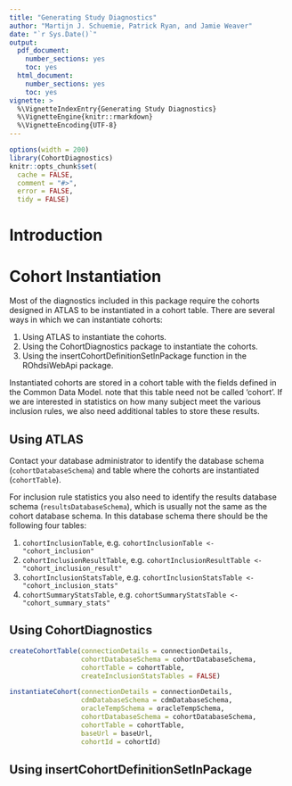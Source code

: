 ```yaml
---
title: "Generating Study Diagnostics"
author: "Martijn J. Schuemie, Patrick Ryan, and Jamie Weaver"
date: "`r Sys.Date()`"
output:
  pdf_document:
    number_sections: yes
    toc: yes
  html_document:
    number_sections: yes
    toc: yes
vignette: >
  %\VignetteIndexEntry{Generating Study Diagnostics}
  %\VignetteEngine{knitr::rmarkdown}
  %\VignetteEncoding{UTF-8}
---
```


```r
options(width = 200)
library(CohortDiagnostics)
knitr::opts_chunk$set(
  cache = FALSE,
  comment = "#>",
  error = FALSE,
  tidy = FALSE)
```
# Introduction

# Cohort Instantiation

Most of the diagnostics included in this package require the cohorts designed in ATLAS to be instantiated in a cohort table. There are several ways in which we can instantiate cohorts:

1. Using ATLAS to instantiate the cohorts. 
2. Using the CohortDiagnostics package to instantiate the cohorts.
3. Using the insertCohortDefinitionSetInPackage function in the ROhdsiWebApi package.

Instantiated cohorts are stored in a cohort table with the fields defined in the Common Data Model. note that this table need not be called 'cohort'. If we are interested in statistics on how many subject meet the various inclusion rules, we also need additional tables to store these results.

## Using ATLAS

Contact your database administrator to identify the database schema (`cohortDatabaseSchema`) and table where the cohorts are instantiated (`cohortTable`). 

For inclusion rule statistics you also need to identify the results database schema (`resultsDatabaseSchema`), which is usually not the same as the cohort database schema. In this database schema there should be the following four tables:

1. `cohortInclusionTable`, e.g. `cohortInclusionTable <- "cohort_inclusion"`
2. `cohortInclusionResultTable`, e.g. `cohortInclusionResultTable <- "cohort_inclusion_result"`
3. `cohortInclusionStatsTable`, e.g. `cohortInclusionStatsTable <- "cohort_inclusion_stats"`
4. `cohortSummaryStatsTable`, e.g. `cohortSummaryStatsTable <- "cohort_summary_stats"`

## Using CohortDiagnostics

```r
createCohortTable(connectionDetails = connectionDetails,
                  cohortDatabaseSchema = cohortDatabaseSchema,
                  cohortTable = cohortTable,
                  createInclusionStatsTables = FALSE)
```

```r
instantiateCohort(connectionDetails = connectionDetails,
                  cdmDatabaseSchema = cdmDatabaseSchema,
                  oracleTempSchema = oracleTempSchema,
                  cohortDatabaseSchema = cohortDatabaseSchema,
                  cohortTable = cohortTable,
                  baseUrl = baseUrl,
                  cohortId = cohortId)
```

## Using insertCohortDefinitionSetInPackage


